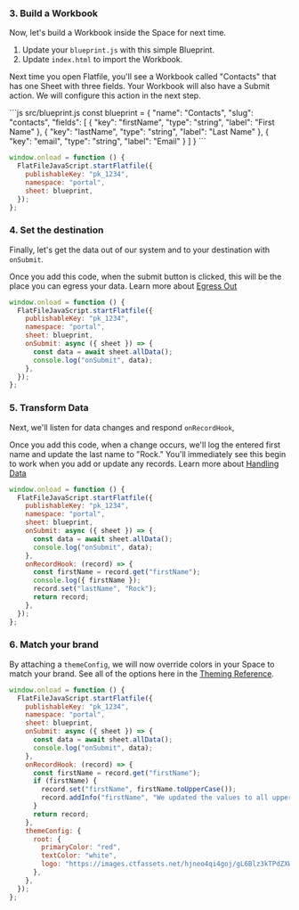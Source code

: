 ### 3. Build a Workbook

Now, let's build a Workbook inside the Space for next time.

1. Update your `blueprint.js` with this simple Blueprint.
2. Update `index.html` to import the Workbook.

Next time you open Flatfile, you'll see a Workbook called "Contacts" that has one Sheet with three fields. Your Workbook will also have a Submit action. We will configure this action in the next step.

<CodeGroup>
```js src/blueprint.js
const blueprint = {
  "name": "Contacts",
  "slug": "contacts",
  "fields": [
    {
      "key": "firstName",
      "type": "string",
      "label": "First Name"
    },
    {
      "key": "lastName",
      "type": "string",
      "label": "Last Name"
    },
    {
      "key": "email",
      "type": "string",
      "label": "Email"
    }
  ]
}
```

```js public/index.html
window.onload = function () {
  FlatFileJavaScript.startFlatfile({
    publishableKey: "pk_1234",
    namespace: "portal",
    sheet: blueprint,
  });
};
```

</CodeGroup>

### 4. Set the destination

Finally, let's get the data out of our system and to your destination with `onSubmit`.

Once you add this code, when the submit button is clicked, this will be the place you can egress your data. Learn more about [Egress Out](https://flatfile.com/docs/guides/egress)

```js public/index.html
window.onload = function () {
  FlatFileJavaScript.startFlatfile({
    publishableKey: "pk_1234",
    namespace: "portal",
    sheet: blueprint,
    onSubmit: async ({ sheet }) => {
      const data = await sheet.allData();
      console.log("onSubmit", data);
    },
  });
};
```

### 5. Transform Data

Next, we'll listen for data changes and respond `onRecordHook`,

Once you add this code, when a change occurs, we'll log the entered first name and update the last name to "Rock." You'll immediately see this begin to work when you add or update any records. Learn more about [Handling Data](../../guides/handling-data)

```js public/index.html
window.onload = function () {
  FlatFileJavaScript.startFlatfile({
    publishableKey: "pk_1234",
    namespace: "portal",
    sheet: blueprint,
    onSubmit: async ({ sheet }) => {
      const data = await sheet.allData();
      console.log("onSubmit", data);
    },
    onRecordHook: (record) => {
      const firstName = record.get("firstName");
      console.log({ firstName });
      record.set("lastName", "Rock");
      return record;
    },
  });
};
```

### 6. Match your brand

By attaching a `themeConfig`, we will now override colors in your Space to match your brand. See all of the options here in the [Theming Reference](https://flatfile.com/docs/guides/theming).

```js public/index.html
window.onload = function () {
  FlatFileJavaScript.startFlatfile({
    publishableKey: "pk_1234",
    namespace: "portal",
    sheet: blueprint,
    onSubmit: async ({ sheet }) => {
      const data = await sheet.allData();
      console.log("onSubmit", data);
    },
    onRecordHook: (record) => {
      const firstName = record.get("firstName");
      if (firstName) {
        record.set("firstName", firstName.toUpperCase());
        record.addInfo("firstName", "We updated the values to all uppercase");
      }
      return record;
    },
    themeConfig: {
      root: {
        primaryColor: "red",
        textColor: "white",
        logo: "https://images.ctfassets.net/hjneo4qi4goj/gL6Blz3kTPdZXWknuIDVx/7bb7c73d93b111ed542d2ed426b42fd5/flatfile.svg",
      },
    },
  });
};
```

